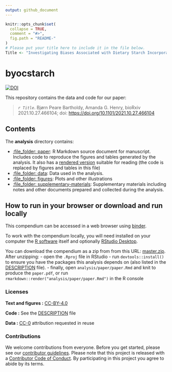 ```yaml
---
output: github_document
---
```


<!-- README.md is generated from README.Rmd. Please edit that file -->

```r
knitr::opts_chunk$set(
  collapse = TRUE,
  comment = "#>",
  fig.path = "README-"
)
# Please put your title here to include it in the file below.
Title <- "Investigating Biases Associated with Dietary Starch Incorporation and Retention in an Oral Biofilm Model"
```

# byocstarch

<!--[![Binder](https://mybinder.org/badge_logo.svg)](https://mybinder.org/v2/gh/bbartholdy/byoc-starch/main?urlpath=rstudio)--> 
[![DOI](https://zenodo.org/badge/DOI/10.5281/zenodo.5604670.svg)](https://doi.org/10.5281/zenodo.5604670)

<!-- DOI badge: [![DOI](.svg)](repo link) -->

<!-- Document structure provided by rrtools package -->

This repository contains the data and code for our paper:

>  _`r Title`_.
Bjørn Peare Bartholdy, Amanda G. Henry,
bioRxiv 2021.10.27.466104; doi: <https://doi.org/10.1101/2021.10.27.466104>

<!--
Our pre-print is online here:

> Authors, (YYYY). _`r Title`_. Name of journal/book, Accessed `r format(Sys.Date(), "%d %b %Y")`. Online at <https://doi.org/xxx/xxx>

### How to cite

Please cite this compendium as:

> Authors, (`r format(Sys.Date(), "%Y")`). _Compendium of R code and data for `r Title`_. Accessed `r format(Sys.Date(), "%d %b %Y")`. Online at <https://doi.org/xxx/xxx> -->

## Contents

The **analysis** directory contains:

  - [:file\_folder: paper](/analysis/paper): R Markdown source document
    for manuscript. Includes code to reproduce the figures and tables
    generated by the analysis. It also has a [rendered version](https://github.com/bbartholdy/byoc-starch/blob/main/analysis/paper/index.pdf)
    suitable for reading (the code is replaced by figures
    and tables in this file)
  - [:file\_folder: data](/analysis/data): Data used in the analysis.
  - [:file\_folder: figures](/analysis/figures): Plots and other
    illustrations
  - [:file\_folder:
    supplementary-materials](/analysis/supplementary-materials):
    Supplementary materials including notes and other documents
    prepared and collected during the analysis.

## How to run in your browser or download and run locally

This compendium can be accessed in a web browser using [binder](https://mybinder.org/v2/gh/bbartholdy/byoc-starch/main?urlpath=rstudio).

To work with the compendium locally, you will need
installed on your computer the [R software](https://cloud.r-project.org/)
itself and optionally [RStudio Desktop](https://rstudio.com/products/rstudio/download/).

You can download the compendium as a zip from from this URL:
[master.zip](/archive/master.zip). After unzipping:
- open the `.Rproj` file in RStudio
- run `devtools::install()` to ensure you have the packages this analysis depends on (also listed in the
[DESCRIPTION](/DESCRIPTION) file).
- finally, open `analysis/paper/paper.Rmd` and knit to produce the `paper.pdf`, or run `rmarkdown::render("analysis/paper/paper.Rmd")` in the R console

### Licenses

**Text and figures :**  [CC-BY-4.0](http://creativecommons.org/licenses/by/4.0/)

**Code :** See the [DESCRIPTION](DESCRIPTION) file

**Data :** [CC-0](http://creativecommons.org/publicdomain/zero/1.0/) attribution requested in reuse

### Contributions

We welcome contributions from everyone. Before you get started, please see our [contributor guidelines](CONTRIBUTING.md). Please note that this project is released with a [Contributor Code of Conduct](CONDUCT.md). By participating in this project you agree to abide by its terms.

